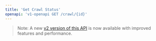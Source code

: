 ```yaml
---
title: 'Get Crawl Status'
openapi: 'v1-openapi GET /crawl/{id}'
---
```


> Note: A new [v2 version of this API](/api-reference/v2-endpoint/crawl-get) is now available with improved features and performance.
